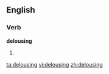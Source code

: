 
==English==

===Verb===
'''delousing'''

# {{present participle of|[[delouse]]}}

[[ta:delousing]]
[[vi:delousing]]
[[zh:delousing]]